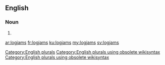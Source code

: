 ==English==

===Noun===
{{head|en}}

# {{plural of|logjam}}

[[Category:English plurals]][[Category:English plurals using obsolete wikisyntax]][[Category:English plurals using obsolete wikisyntax]]

[[ar:logjams]]
[[fr:logjams]]
[[ku:logjams]]
[[my:logjams]]
[[sv:logjams]]